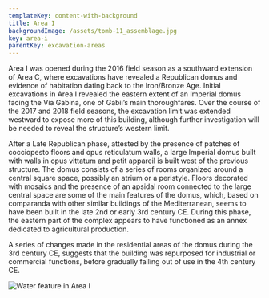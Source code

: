 ```yaml
---
templateKey: content-with-background
title: Area I
backgroundImage: /assets/tomb-11_assemblage.jpg
key: area-i
parentKey: excavation-areas
---
```

Area I was opened during the 2016 field season as a southward extension of Area C, where excavations have revealed a Republican domus and evidence of habitation dating back to the Iron/Bronze Age. Initial excavations in Area I revealed the eastern extent of an Imperial domus facing the Via Gabina, one of Gabii’s main thoroughfares. Over the course of the 2017 and 2018 field seasons, the excavation limit was extended westward to expose more of this building, although further investigation will be needed to reveal the structure’s western limit.

After a Late Republican phase, attested by the presence of patches of cocciopesto floors and opus reticulatum walls, a large Imperial domus built with walls in opus vittatum and petit appareil is built west of the previous structure. The domus consists of a series of rooms organized around a central square space, possibly an atrium or a peristyle. Floors decorated with mosaics and the presence of an apsidal room connected to the large central space are some of the main features of the domus, which, based on comparanda with other similar buildings of the Mediterranean, seems to have been built in the late 2nd or early 3rd century CE. During this phase, the eastern part of the complex appears to have functioned as an annex dedicated to agricultural production.

A series of changes made in the residential areas of the domus during the 3rd century CE, suggests that the building was repurposed for industrial or commercial functions, before gradually falling out of use in the 4th century CE. 

![](/assets/dscn0222.jpg "Water feature in Area I")
